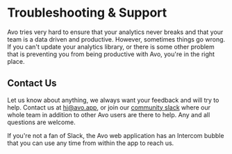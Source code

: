 # Troubleshooting & Support

Avo tries very hard to ensure that your analytics never breaks and that your
team is a data driven and productive. However, sometimes things go wrong. If you
can't update your analytics library, or there is some other problem that is
preventing you from being productive with Avo, you're in the right place.

## Contact Us

Let us know about anything, we always want your feedback and will try to help.
Contact us at <a href="mailto:hi@avo.app">hi@avo.app</a>, or join our <a
href="https://slack.avo.sh">community slack</a> where our whole team in addition
to other Avo users are there to help. Any and all questions are welcome.

If you're not a fan of Slack, the Avo web application has an Intercom bubble
that you can use any time from within the app to reach us.

